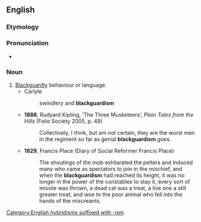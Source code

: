 ==English==

===Etymology===
{{suffix|en|blackguard|ism}}

===Pronunciation===
* {{IPA|en|/ˈblæɡədɪzəm/}}

===Noun===
{{en-noun|~}}

# [[blackguardly|Blackguardly]] behaviour or language.
#* Carlyle
#*: swindlery and '''blackguardism'''
#* '''1888''', Rudyard Kipling, ‘The Three Musketeers’, ''Plain Tales from the Hills'' (Folio Society 2005, p. 49)
#*: Collectively, I think, but am not certain, they are the worst men in the regiment so far as genial '''blackguardism''' goes.
#* '''1829''', Francis Place (Diary of Social Reformer Francis Place)
#*: The shoutings of the mob exhilarated the pelters and induced many who came as spectators to join in the mischief, and when the '''blackguardism''' had reached its height, it was no longer in the power of the constables to stay it, every sort of missile was thrown, a dead cat was a treat, a live one a still greater treat, and woe to the poor animal who fell into the hands of the miscreants.

[[Category:English hybridisms suffixed with -ism]]